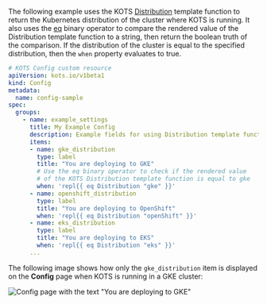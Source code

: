 The following example uses the KOTS [Distribution](/reference/template-functions-static-context#distribution) template function to return the Kubernetes distribution of the cluster where KOTS is running. It also uses the [eq](https://pkg.go.dev/text/template#hdr-Functions) binary operator to compare the rendered value of the Distribution template function to a string, then return the boolean truth of the comparison. If the distribution of the cluster is equal to the specified distribution, then the `when` property evaluates to true.

```yaml
# KOTS Config custom resource
apiVersion: kots.io/v1beta1
kind: Config
metadata:
  name: config-sample
spec:
  groups:
    - name: example_settings
      title: My Example Config
      description: Example fields for using Distribution template function
      items:
      - name: gke_distribution
        type: label
        title: "You are deploying to GKE"
        # Use the eq binary operator to check if the rendered value
        # of the KOTS Distribution template function is equal to gke
        when: 'repl{{ eq Distribution "gke" }}'
      - name: openshift_distribution
        type: label
        title: "You are deploying to OpenShift"
        when: 'repl{{ eq Distribution "openShift" }}'
      - name: eks_distribution
        type: label
        title: "You are deploying to EKS"
        when: 'repl{{ eq Distribution "eks" }}'
      ...
```

The following image shows how only the `gke_distribution` item is displayed on the **Config** page when KOTS is running in a GKE cluster:

![Config page with the text "You are deploying to GKE"](/images/config-example-distribution-gke.png)